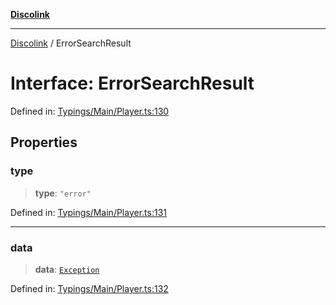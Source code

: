[**Discolink**](../README.md)

***

[Discolink](../globals.md) / ErrorSearchResult

# Interface: ErrorSearchResult

Defined in: [Typings/Main/Player.ts:130](https://github.com/Archayu/discolink/blob/ddfd70ea55cc6996bf3567765f64fb3824cd3f79/src/Typings/Main/Player.ts#L130)

## Properties

### type

> **type**: `"error"`

Defined in: [Typings/Main/Player.ts:131](https://github.com/Archayu/discolink/blob/ddfd70ea55cc6996bf3567765f64fb3824cd3f79/src/Typings/Main/Player.ts#L131)

***

### data

> **data**: [`Exception`](Exception.md)

Defined in: [Typings/Main/Player.ts:132](https://github.com/Archayu/discolink/blob/ddfd70ea55cc6996bf3567765f64fb3824cd3f79/src/Typings/Main/Player.ts#L132)
